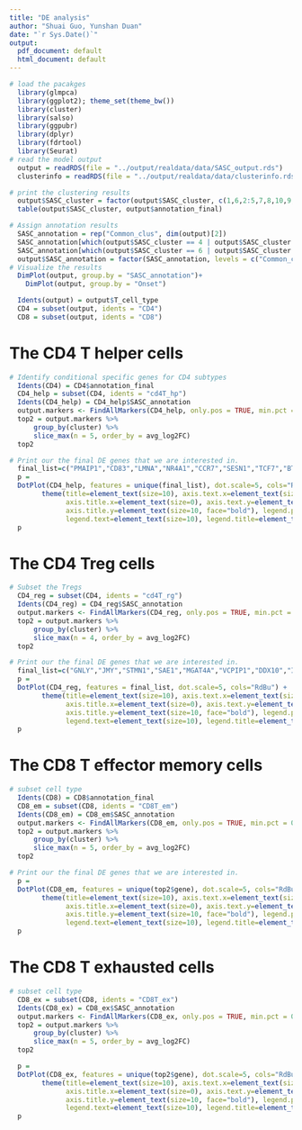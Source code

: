 ```yaml
---
title: "DE analysis"
author: "Shuai Guo, Yunshan Duan"
date: "`r Sys.Date()`"
output:
  pdf_document: default
  html_document: default
---
```

```r
# load the pacakges
  library(glmpca)
  library(ggplot2); theme_set(theme_bw())
  library(cluster)
  library(salso)
  library(ggpubr)
  library(dplyr)
  library(fdrtool)
  library(Seurat)
# read the model output
  output = readRDS(file = "../output/realdata/data/SASC_output.rds")
  clusterinfo = readRDS(file = "../output/realdata/data/clusterinfo.rds")
```

```r
# print the clustering results
  output$SASC_cluster = factor(output$SASC_cluster, c(1,6,2:5,7,8,10,9,11))
  table(output$SASC_cluster, output$annotation_final)
```

```r
# Assign annotation results  
  SASC_annotation = rep("Common_clus", dim(output)[2])
  SASC_annotation[which(output$SASC_cluster == 4 | output$SASC_cluster == 5 | output$SASC_cluster == 9)] = "LO_enrich"
  SASC_annotation[which(output$SASC_cluster == 6 | output$SASC_cluster == 10| output$SASC_cluster ==11)] = "EO_enrich"
  output$SASC_annotation = factor(SASC_annotation, levels = c("Common_clus", "LO_enrich", "EO_enrich"))
# Visualize the results  
  DimPlot(output, group.by = "SASC_annotation")+
    DimPlot(output, group.by = "Onset")
```

```r
  Idents(output) = output$T_cell_type
  CD4 = subset(output, idents = "CD4")
  CD8 = subset(output, idents = "CD8")
```

# The CD4 T helper cells

```r
# Identify conditional specific genes for CD4 subtypes
  Idents(CD4) = CD4$annotation_final
  CD4_help = subset(CD4, idents = "cd4T_hp")
  Idents(CD4_help) = CD4_help$SASC_annotation
  output.markers <- FindAllMarkers(CD4_help, only.pos = TRUE, min.pct = 0.25, logfc.threshold = 0.25)
  top2 = output.markers %>%
      group_by(cluster) %>%
      slice_max(n = 5, order_by = avg_log2FC)
  top2
```

```r
# Print our the final DE genes that we are interested in.
  final_list=c("PMAIP1","CD83","LMNA","NR4A1","CCR7","SESN1","TCF7","BTLA","HLA-DRB1","HLA-DRB5","HLA-DRB6","CCL4","CCL5")
  p =
  DotPlot(CD4_help, features = unique(final_list), dot.scale=5, cols="RdBu") +
        theme(title=element_text(size=10), axis.text.x=element_text(size=10, angle=45, hjust=1),
              axis.title.x=element_text(size=0), axis.text.y=element_text(size=10),
              axis.title.y=element_text(size=10, face="bold"), legend.position = "right",
              legend.text=element_text(size=10), legend.title=element_text(size=10))
  p
```

# The CD4 Treg cells

```r
# Subset the Tregs
  CD4_reg = subset(CD4, idents = "cd4T_rg")
  Idents(CD4_reg) = CD4_reg$SASC_annotation
  output.markers <- FindAllMarkers(CD4_reg, only.pos = TRUE, min.pct = 0.25, logfc.threshold = 0.25)
  top2 = output.markers %>%
      group_by(cluster) %>%
      slice_max(n = 4, order_by = avg_log2FC)
  top2
```

```r
# Print our the final DE genes that we are interested in.
  final_list=c("GNLY","JMY","STMN1","SAE1","MGAT4A","VCPIP1","DDX10","IL2RB","TNFRSF4","TNFRSF18","TBC1D4","SEL1L3")
  p =
  DotPlot(CD4_reg, features = final_list, dot.scale=5, cols="RdBu") +
        theme(title=element_text(size=10), axis.text.x=element_text(size=10, angle=45, hjust=1),
              axis.title.x=element_text(size=0), axis.text.y=element_text(size=10),
              axis.title.y=element_text(size=10, face="bold"), legend.position = "right",
              legend.text=element_text(size=10), legend.title=element_text(size=10))
  p
```

# The CD8 T effector memory cells

```r
# subset cell type
  Idents(CD8) = CD8$annotation_final
  CD8_em = subset(CD8, idents = "CD8T_em")
  Idents(CD8_em) = CD8_em$SASC_annotation
  output.markers <- FindAllMarkers(CD8_em, only.pos = TRUE, min.pct = 0.25, logfc.threshold = 0.25)
  top2 = output.markers %>%
      group_by(cluster) %>%
      slice_max(n = 5, order_by = avg_log2FC)
  top2
```

```r
# Print our the final DE genes that we are interested in.
  p =
  DotPlot(CD8_em, features = unique(top2$gene), dot.scale=5, cols="RdBu") +
        theme(title=element_text(size=10), axis.text.x=element_text(size=10, angle=45, hjust=1),
              axis.title.x=element_text(size=0), axis.text.y=element_text(size=10),
              axis.title.y=element_text(size=10, face="bold"), legend.position = "right",
              legend.text=element_text(size=10), legend.title=element_text(size=10))
  p
```

# The CD8 T exhausted cells

```r
# subset cell type
  CD8_ex = subset(CD8, idents = "CD8T_ex")
  Idents(CD8_ex) = CD8_ex$SASC_annotation
  output.markers <- FindAllMarkers(CD8_ex, only.pos = TRUE, min.pct = 0.25, logfc.threshold = 0.25)
  top2 = output.markers %>%
      group_by(cluster) %>%
      slice_max(n = 5, order_by = avg_log2FC)
  top2
```

```r
  p =
  DotPlot(CD8_ex, features = unique(top2$gene), dot.scale=5, cols="RdBu") +
        theme(title=element_text(size=10), axis.text.x=element_text(size=10, angle=45, hjust=1),
              axis.title.x=element_text(size=0), axis.text.y=element_text(size=10),
              axis.title.y=element_text(size=10, face="bold"), legend.position = "right",
              legend.text=element_text(size=10), legend.title=element_text(size=10))
  p
```
